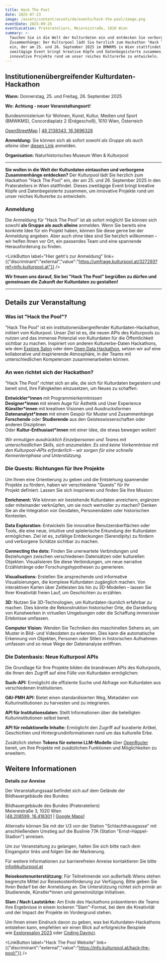 ```yaml
---
title: Hack The Pool
date: 2025-07-23
image: /assets/content/assets/de/events/hack-the-pool/image.png
eventDate: 2025-09-25
eventLocation: Praterateliers, Meiereistraße, 1020 Wien
summary: >-
  Tauchen Sie in die Welt der Kulturdaten ein und entdecken Sie verborgene
  Zusammenhänge: Der Kulturpool lädt Sie herzlich zum Hackathon "Hack The Pool"
  ein, der am 25. und 26. September 2025 im BMWKMS in Wien stattfindet. Dieses
  zweitägige Event bringt kreative Köpfe und Datenbegeisterte zusammen, um
  innovative Projekte rund um unser reiches Kulturerbe zu entwickeln.
---
```

## **Institutionenübergreifender Kulturdaten-Hackathon**

**Wann:** Donnerstag, 25. und Freitag, 26. September 2025

**Wo:** **Achtung - neuer Veranstaltungsort!**

Bundesministerium für Wohnen, Kunst, Kultur, Medien und Sport (BMWKMS), Concordiaplatz 2 (Erdgeschoß), 1010 Wien, Österreich

[OpenStreetMap](https://osm.org/go/0JrJDqtVg?node=566660787\&ref=info.kulturpool.at) | [48,2138343, 16,3696328](https://www.openstreetmap.org/?ref=info.kulturpool.at#map=18/48.2138343/16.3696328)

**Anmeldung:** Sie können sich ab sofort sowohl *als Gruppe als auch alleine* über [diesen Link](https://umfrage.kulturpool.at/327293?ref=info.kulturpool.at) anmelden.

**Organisation:** Naturhistorisches Museum Wien & Kulturpool

---

**Sie wollen in die Welt der Kulturdaten eintauchen und verborgene Zusammenhänge entdecken?** Der Kulturpool lädt Sie herzlich zum Hackathon "Hack The Pool" ein, der am 25. und 26. September 2025 in den Praterateliers in Wien stattfindet. Dieses zweitägige Event bringt kreative Köpfe und Datenbegeisterte zusammen, um innovative Projekte rund um unser reiches Kulturerbe zu entwickeln.

### **Anmeldung**

Die Anmeldung für "Hack The Pool" ist ab sofort möglich! Sie können sich sowohl **als Gruppe als auch alleine** anmelden. Wenn Sie bereits eine konkrete Idee für ein Projekt haben, können Sie diese gerne bei der Anmeldung angeben. Aber auch ohne Idee sind Sie herzlich willkommen – wir helfen Ihnen vor Ort, ein passendes Team und eine spannende Herausforderung zu finden.

<LinkButton label="Hier geht's zur Anmeldung" link={{"discriminant":"external","value":"https://umfrage.kulturpool.at/327293?ref=info.kulturpool.at"}} />

**Wir freuen uns darauf, Sie bei "Hack The Pool" begrüßen zu dürfen und gemeinsam die Zukunft der Kulturdaten zu gestalten!**

---

## **Details zur Veranstaltung**

### **Was ist "Hack the Pool"?**

"Hack The Pool" ist ein institutionenübergreifender Kulturdaten-Hackathon, initiiert vom Kulturpool. Unser Ziel ist es, die neuen APIs des Kulturpools zu nutzen und das immense Potenzial von Kulturdaten für die Öffentlichkeit sichtbar zu machen. Inspiriert von anderen Kulturerbe-Daten Hackathons, wie dem [Explore Salon](https://clariah.at/en/exploresalon2023?ref=info.kulturpool.at) oder dem [Open Data Hackathon](https://www.data.gv.at/2025/03/19/open-data-hackathon-im-metalab-wien-datenschaetze-entdecken-und-nutzbar-machen/?ref=info.kulturpool.at), setzen wir auf eine kollaborative und inspirierende Atmosphäre, in der Teams mit unterschiedlichen Kompetenzen zusammenarbeiten können.

### **An wen richtet sich der Hackathon?**

"Hack The Pool" richtet sich an alle, die sich für Kulturdaten begeistern und bereit sind, ihre Fähigkeiten einzusetzen, um Neues zu schaffen:

**Entwickler\*innen** mit Programmierkenntnissen\
**Designer\*innen** mit einem Auge für Ästhetik und User Experience **Künstler\*innen** mit kreativen Visionen und Ausdrucksformen\
**Datenanalyst\*innen** mit einem Gespür für Muster und Zusammenhänge\
**Forschende** oder **Studierende** aus den Geisteswissenschaften oder anderen Disziplinen\
Oder **Kultur-Enthusiast\*innen** mit einer Idee, die etwas bewegen wollen!

*Wir ermutigen ausdrücklich Einzelpersonen und Teams mit unterschiedlichen Skills, sich anzumelden. Es sind keine Vorkenntnisse mit den Kulturpool-APIs erforderlich – wir sorgen für eine schnelle Kennenlernphase und Unterstützung.*

### **Die Quests: Richtungen für Ihre Projekte**

Um Ihnen eine Orientierung zu geben und die Entstehung spannender Projekte zu fördern, haben wir verschiedene "Quests" für Ihr Projekt definiert. Lassen Sie sich inspirieren und finden Sie Ihre Mission:

**Enrichment:** Wie können wir bestehende Kulturdaten anreichern, ergänzen oder miteinander verknüpfen, um sie noch wertvoller zu machen? Denken Sie an die Integration von Geodaten, Personendaten oder historischen Kontexten.

**Data Exploration:** Entwickeln Sie innovative Benutzeroberflächen oder Tools, die eine neue, intuitive und spielerische Erkundung der Kulturdaten ermöglichen. Ziel ist es, zufällige Entdeckungen (Serendipity) zu fördern und verborgene Schätze sichtbar zu machen.

**Connecting the dots:** Finden Sie unerwartete Verbindungen und Beziehungen zwischen verschiedenen Datensätzen oder kulturellen Objekten. Visualisieren Sie diese Verbindungen, um neue narrative Erzählstränge oder Forschungshypothesen zu generieren.

**Visualisations:** Erstellen Sie ansprechende und informative Visualisierungen, die komplexe Kulturdaten zugänglich machen. Von interaktiven Karten über Zeitleisten bis hin zu 3D-Modellen – lassen Sie Ihrer Kreativität freien Lauf, um Geschichten zu erzählen.

**3D:** Nutzen Sie 3D-Technologien, um Kulturdaten räumlich erfahrbar zu machen. Dies könnte die Rekonstruktion historischer Orte, die Darstellung von Kunstwerken in virtuellen Umgebungen oder die Schaffung immersiver Erlebnisse umfassen.

**Computer Vision:** Wenden Sie Techniken des maschinellen Sehens an, um Muster in Bild- und Videodaten zu erkennen. Dies kann die automatische Erkennung von Objekten, Personen oder Stilen in historischen Aufnahmen umfassen und so neue Wege der Datenanalyse eröffnen.

### **Die Datenbasis: Neue Kulturpool APIs**

Die Grundlage für Ihre Projekte bilden die brandneuen APIs des Kulturpools, die Ihnen den Zugriff auf eine Fülle von Kulturdaten ermöglichen:

**Such-API:** Ermöglicht die effiziente Suche und Abfrage von Kulturdaten aus verschiedenen Institutionen.

**OAI-PMH API:** Bietet einen standardisierten Weg, Metadaten von Kulturinstitutionen zu harvesten und zu integrieren.

**API für Institutionsdaten:** Stellt Informationen über die beteiligten Kulturinstitutionen selbst bereit.

**API für redaktionelle Inhalte:** Ermöglicht den Zugriff auf kuratierte Artikel, Geschichten und Hintergrundinformationen rund um das kulturelle Erbe.

Zusätzlich stehen **Tokens für externe LLM-Modelle** über [OpenRouter](https://openrouter.ai/?ref=info.kulturpool.at) bereit, um Ihre Projekte mit zusätzlichen Funktionen und Möglichkeiten zu erweitern.

## **Weitere Informationen**

**Details zur Anreise**

Der Veranstaltungssaal befindet sich auf dem Gelände der Bildhauergebäude des Bundes:

Bildhauergebäude des Bundes (Praterateliers)\
Meiereistraße 3, 1020 Wien\
\[[48.208599, 16.418301](https://www.openstreetmap.org/way/29222612?ref=info.kulturpool.at#map=17/48.208656/16.418499) | [Google Maps](https://www.google.com/maps/place/Bildhauergeb%C3%A4ude+Des+Bundes/@48.2086735,16.409045,2808m/data=!3m1!1e3!4m6!3m5!1s0x476d07398016bf39:0x768de9a2f6bd396d!8m2!3d48.2085493!4d16.4184032!16s%2Fg%2F11fjw347z1?ref=info.kulturpool.at)]

Alternativ können Sie mit der U3 von der Station "Schlachthausgasse" mit anschließendem Umstieg auf die Buslinie 77A (Station "Ernst-Happel-Stadion") anreisen.

Um zur Veranstaltung zu gelangen, halten Sie sich bitte nach dem Eingangstor links und folgen Sie der Markierung.

Für weitere Informationen zur barrierefreien Anreise kontaktieren Sie bitte [info@kulturpool.at](mailto:info@kulturpool.at)

**Reisekostenunterstützung**: Für Teilnehmende von außerhalb Wiens stehen begrenzte Mittel zur Reisekostenförderung zur Verfügung. Bitte geben Sie Ihren Bedarf bei der Anmeldung an. Die Unterstützung richtet sich primär an Studierende, Künstler\*innen und gemeinnützige Initiativen.

**Slam / Nach Lautstärke:** Am Ende des Hackathons präsentieren die Teams ihre Ergebnisse in einem lockeren "Slam"-Format, bei dem die Kreativität und der Impact der Projekte im Vordergrund stehen.

Um Ihnen einen Eindruck davon zu geben, was bei Kulturdaten-Hackathons entstehen kann, empfehlen wir einen Blick auf erfolgreiche Beispiele wie [Exploresalon 2023](https://clariah.at/en/exploresalon2023?ref=info.kulturpool.at) oder [Coding Davinci](https://codingdavinci.de/?ref=info.kulturpool.at).

<Grid layout="two-columns" alignment="center">
  <GridItem alignment="stretch">
    <ImageLink link={{"discriminant":"consortium","value":"naturhistorisches-museum-wien"}} src="/assets/content/assets/de/events/hack-the-pool/naturhistorisches-museum-wien-logo.svg.png" text="Link zur Beschreibung und Information zum Naturhistorischen Museum Wien" />
  </GridItem>

  <GridItem alignment="stretch">
    <ImageLink link={{"discriminant":"external","value":"https://info.kulturpool.at/hack-the-pool/"}} src="/assets/content/assets/de/events/hack-the-pool/kultur-poo-info-logo.png" text="Link zur Veranstaltung auf der Website des Kulturpool Info" />
  </GridItem>
</Grid>

<LinkButton label="Hack The Pool Website" link={{"discriminant":"external","value":"https://info.kulturpool.at/hack-the-pool/"}} />
